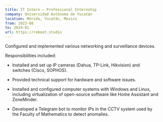 ```yaml
---
title: IT Intern – Professional Internship
company: Universidad Autónoma de Yucatán 
location: Mérida, Yucatán, Mexico
from: 2023-08
to: 2024-01
url: https://reboot.studio
---
```


Configured and implemented various networking and surveillance devices. 

Responsibilities included:

- Installed and set up IP cameras (Dahua, TP-Link, Hikvision) and switches (Cisco, SOPHOS).

- Provided technical support for hardware and software issues.

- Installed and configured computer systems with Windows and Linux, including virtualization of open-source software like Home Assistant and ZoneMinder.

- Developed a Telegram bot to monitor IPs in the CCTV system used by the Faculty of Mathematics to detect anomalies.